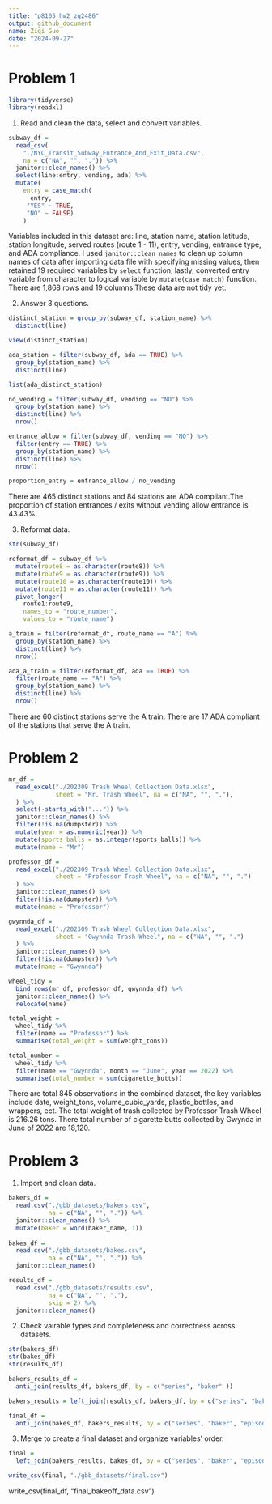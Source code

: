 ```yaml
---
title: "p8105_hw2_zg2486"
output: github_document
name: Ziqi Guo
date: "2024-09-27"
---
```


# Problem 1

```r
library(tidyverse)
library(readxl)
```

1. Read and clean the data, select and convert variables.
```r
subway_df = 
  read_csv(
    "./NYC_Transit_Subway_Entrance_And_Exit_Data.csv", 
    na = c("NA", "", ".")) %>% 
  janitor::clean_names() %>% 
  select(line:entry, vending, ada) %>% 
  mutate(
    entry = case_match(
      entry,
     "YES" ~ TRUE,
     "NO" ~ FALSE)
    ) 
```

Variables included in this dataset are: line, station name, station latitude, station longitude, served routes (route 1 - 11), entry, vending, entrance type, and ADA compliance. I used `janitor::clean_names` to clean up column names of data after importing data file with specifying missing values, then retained 19 required variables by `select` function, lastly, converted entry variable from character to logical variable by `mutate(case_match)` function. There are 1,868 rows and 19 columns.These data are not tidy yet.

2. Answer 3 questions.
```r
distinct_station = group_by(subway_df, station_name) %>% 
  distinct(line) 

view(distinct_station)

ada_station = filter(subway_df, ada == TRUE) %>% 
  group_by(station_name) %>% 
  distinct(line)

list(ada_distinct_station)

no_vending = filter(subway_df, vending == "NO") %>% 
  group_by(station_name) %>% 
  distinct(line) %>% 
  nrow()

entrance_allow = filter(subway_df, vending == "NO") %>% 
  filter(entry == TRUE) %>% 
  group_by(station_name) %>% 
  distinct(line) %>% 
  nrow()

proportion_entry = entrance_allow / no_vending
```
There are 465 distinct stations and 84 stations are ADA compliant.The proportion of station entrances / exits without vending allow entrance is 43.43%.

3. Reformat data.
```r
str(subway_df)

reformat_df = subway_df %>%
  mutate(route8 = as.character(route8)) %>% 
  mutate(route9 = as.character(route9)) %>% 
  mutate(route10 = as.character(route10)) %>% 
  mutate(route11 = as.character(route11)) %>% 
  pivot_longer(
    route1:route9,
    names_to = "route_number",
    values_to = "route_name")

a_train = filter(reformat_df, route_name == "A") %>% 
  group_by(station_name) %>% 
  distinct(line) %>% 
  nrow()

ada_a_train = filter(reformat_df, ada == TRUE) %>% 
  filter(route_name == "A") %>% 
  group_by(station_name) %>% 
  distinct(line) %>% 
  nrow()
```
There are 60 distinct stations serve the A train. There are 17 ADA compliant of the stations that serve the A train.



# Problem 2
```r
mr_df = 
  read_excel("./202309 Trash Wheel Collection Data.xlsx",
             sheet = "Mr. Trash Wheel", na = c("NA", "", "."),
  ) %>% 
  select(-starts_with("...")) %>% 
  janitor::clean_names() %>% 
  filter(!is.na(dumpster)) %>% 
  mutate(year = as.numeric(year)) %>% 
  mutate(sports_balls = as.integer(sports_balls)) %>% 
  mutate(name = "Mr") 

professor_df = 
  read_excel("./202309 Trash Wheel Collection Data.xlsx",
             sheet = "Professor Trash Wheel", na = c("NA", "", ".")
  ) %>% 
  janitor::clean_names() %>% 
  filter(!is.na(dumpster)) %>% 
  mutate(name = "Professor")

gwynnda_df = 
  read_excel("./202309 Trash Wheel Collection Data.xlsx",
             sheet = "Gwynnda Trash Wheel", na = c("NA", "", ".")
  ) %>% 
  janitor::clean_names() %>% 
  filter(!is.na(dumpster)) %>% 
  mutate(name = "Gwynnda")

wheel_tidy = 
  bind_rows(mr_df, professor_df, gwynnda_df) %>% 
  janitor::clean_names() %>% 
  relocate(name)

total_weight = 
  wheel_tidy %>% 
  filter(name == "Professor") %>% 
  summarise(total_weight = sum(weight_tons))

total_number = 
  wheel_tidy %>% 
  filter(name == "Gwynnda", month == "June", year == 2022) %>% 
  summarise(total_number = sum(cigarette_butts))

```

There are total 845 observations in the combined dataset, the key variables include date, weight_tons, volume_cubic_yards, plastic_bottles, and wrappers, ect. The total weight of trash collected by Professor Trash Wheel is 216.26 tons. There total number of cigarette butts collected by Gwynda in June of 2022 are 18,120.



# Problem 3
1. Import and clean data.
```r
bakers_df = 
  read.csv("./gbb_datasets/bakers.csv", 
           na = c("NA", "", ".")) %>% 
  janitor::clean_names() %>% 
  mutate(baker = word(baker_name, 1)) 
  
bakes_df = 
  read.csv("./gbb_datasets/bakes.csv",
           na = c("NA", "", ".")) %>% 
  janitor::clean_names() 

results_df = 
  read.csv("./gbb_datasets/results.csv",
           na = c("NA", "", "."),
           skip = 2) %>% 
  janitor::clean_names() 
```

2. Check vairable types and completeness and correctness across datasets. 
```r
str(bakers_df)
str(bakes_df)
str(results_df)

bakers_results_df =
  anti_join(results_df, bakers_df, by = c("series", "baker" ))

bakers_results = left_join(results_df, bakers_df, by = c("series", "baker" ))

final_df = 
  anti_join(bakes_df, bakers_results, by = c("series", "baker", "episode"))
```

3. Merge to create a final dataset and organize variables' order.
```r
final = 
  left_join(bakers_results, bakes_df, by = c("series", "baker", "episode")) 

write_csv(final, "./gbb_datasets/final.csv")
```









write_csv(final_df, "final_bakeoff_data.csv")





